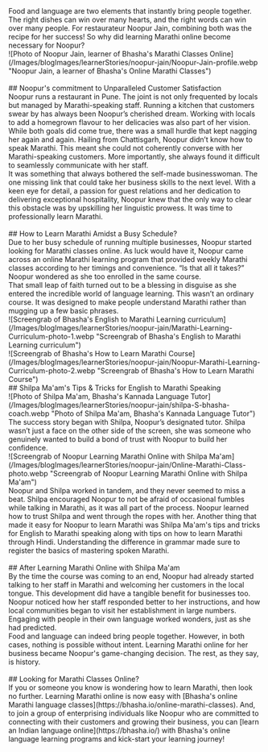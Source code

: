 
<Navbar/>
<BlogTitleBlock 
    title="How Learning Marathi Online helped a Restaurateur in Pune grow her Business" 
    blogURL="noopur-jain-pune-restaurateur-learning-marathi-online" 
    date="04 July 2024"
    time="5" 
    metaDetails="How Marathi Classes Online helped Noopur Jain, a Restaurateur in Pune connect with her customers by learning Marathi online?" 
    subCategory="Learner Stories"
    category= "Marathi" 
    metaTitle="Learning Marathi Online helps a Restaurateur in Pune to grow"
    publishDate="2024-07-04"
    modifiedDate="2024-07-05"
    imageURL="/Images/blogImages/learnerStories/noopur-jain/Noopur-Jain-profile.webp"
    keywords="Learning Marathi Online, Marathi Classes Online, How to Learn Marathi, English to Marathi Speaking"
/>

<div>
Food and language are two elements that instantly bring people together. The right dishes can win over many hearts, and the right words can win over many people. For restaurateur Noopur Jain, combining both was the recipe for her success! So why did learning Marathi online become necessary for Noopur?
<br/>
![Photo of Noopur Jain, learner of Bhasha's Marathi Classes Online](/Images/blogImages/learnerStories/noopur-jain/Noopur-Jain-profile.webp "Noopur Jain, a learner of Bhasha's Online Marathi Classes")
<Toc/>
<br/>
<br/>
## Noopur's commitment to Unparalleled Customer Satisfaction
<br/>
Noopur runs a restaurant in Pune. The joint is not only frequented by locals but managed by Marathi-speaking staff. Running a kitchen that customers swear by has always been Noopur’s cherished dream. Working with locals to add a homegrown flavour to her delicacies was also part of her vision.
<br/>
While both goals did come true, there was a small hurdle that kept nagging her again and again. Hailing from Chattisgarh, Noopur didn’t know how to speak Marathi. This meant she could not coherently converse with her Marathi-speaking customers. More importantly, she always found it difficult to seamlessly communicate with her staff. 
<br/>
It was something that always bothered the self-made businesswoman. The one missing link that could take her business skills to the next level. With a keen eye for detail, a passion for guest relations and her dedication to delivering exceptional hospitality, Noopur knew that the only way to clear this obstacle was by upskilling her linguistic prowess. It was time to professionally learn Marathi. 
<br/>
<br/>
## How to Learn Marathi Amidst a Busy Schedule?
<br/>
Due to her busy schedule of running multiple businesses, Noopur started looking for Marathi classes online. As luck would have it, Noopur came across an online Marathi learning program that provided weekly Marathi classes according to her timings and convenience. “Is that all it takes?” Noopur wondered as she too enrolled in the same course. 
<br/>
That small leap of faith turned out to be a blessing in disguise as she entered the incredible world of language learning. This wasn’t an ordinary course. It was designed to make people understand Marathi rather than mugging up a few basic phrases.
<br/>
![Screengrab of Bhasha's English to Marathi Learning curriculum](/Images/blogImages/learnerStories/noopur-jain/Marathi-Learning-Curriculum-photo-1.webp "Screengrab of Bhasha's English to Marathi Learning curriculum")
<br/>
![Screengrab of Bhasha's How to Learn Marathi Course](/Images/blogImages/learnerStories/noopur-jain/Noopur-Marathi-Learning-Curriculum-photo-2.webp "Screengrab of Bhasha's How to Learn Marathi Course")
<br/>
## Shilpa Ma'am's Tips & Tricks for English to Marathi Speaking
<br/>
![Photo of Shilpa Ma'am, Bhasha's Kannada Language Tutor](/Images/blogImages/learnerStories/noopur-jain/shilpa-S-bhasha-coach.webp "Photo of Shilpa Ma'am, Bhasha's Kannada Language Tutor")
<br/>
The success story began with Shilpa, Noopur’s designated tutor. Shilpa wasn’t just a face on the other side of the screen, she was someone who genuinely wanted to build a bond of trust with Noopur to build her confidence. 
<br/>
![Screengrab of Noopur Learning Marathi Online with Shilpa Ma'am](/Images/blogImages/learnerStories/noopur-jain/Online-Marathi-Class-photo.webp "Screengrab of Noopur Learning Marathi Online with Shilpa Ma'am")
<br/>
Noopur and Shilpa worked in tandem, and they never seemed to miss a beat. Shilpa encouraged Noopur to not be afraid of occasional fumbles while talking in Marathi, as it was all part of the process. Noopur learned how to trust Shilpa and went through the ropes with her. Another thing that made it easy for Noopur to learn Marathi was Shilpa Ma'am's tips and tricks for English to Marathi speaking along with tips on how to learn Marathi through Hindi. Understanding the difference in grammar made sure to register the basics of mastering spoken Marathi.
<br/>
<br/>
## After Learning Marathi Online with Shilpa Ma'am
<br/>
By the time the course was coming to an end, Noopur had already started talking to her staff in Marathi and welcoming her customers in the local tongue. This development did have a tangible benefit for businesses too. 
<br/>
Noopur noticed how her staff responded better to her instructions, and how local communities began to visit her establishment in large numbers. Engaging with people in their own language worked wonders, just as she had predicted. 
<br/>
Food and language can indeed bring people together. However, in both cases, nothing is possible without intent. Learning Marathi online for her business became Noopur's game-changing decision. The rest, as they say, is history. 
<br/>
<br/>
## Looking for Marathi Classes Online?
<br/>
If you or someone you know is wondering how to learn Marathi, then look no further. Learning Marathi online is now easy with [Bhasha's online Marathi language classes](https://bhasha.io/online-marathi-classes). And, to join a group of enterprising individuals like Noopur who are committed to connecting with their customers and growing their business, you can [learn an Indian language online](https://bhasha.io/) with Bhasha's online language learning programs and kick-start your learning journey!
<br/>
</div>
<OtherArticles filename = "How-did-Learning-Marathi-Online-help-a-Restaurateur-in-Pune-grow-her-business"/>

<FooterNew />